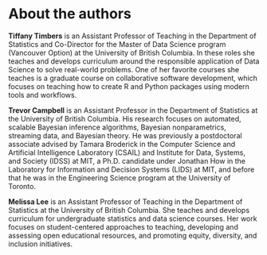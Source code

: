 # About the authors {-}

**Tiffany Timbers** is an Assistant Professor of Teaching in the Department of
Statistics and Co-Director for the Master of Data Science program (Vancouver
Option) at the University of British Columbia. In these roles she teaches and
develops curriculum around the responsible application of Data Science to solve
real-world problems. One of her favorite courses she teaches is a graduate
course on collaborative software development, which focuses on teaching how to
create R and Python packages using modern tools and workflows.


**Trevor Campbell** is an Assistant Professor in the Department of Statistics at
the University of British Columbia. His research focuses on automated, scalable
Bayesian inference algorithms, Bayesian nonparametrics, streaming data, and
Bayesian theory. He was previously a postdoctoral associate advised by Tamara
Broderick in the Computer Science and Artificial Intelligence Laboratory
(CSAIL) and Institute for Data, Systems, and Society (IDSS) at MIT, a Ph.D.
candidate under Jonathan How in the Laboratory for Information and Decision
Systems (LIDS) at MIT, and before that he was in the Engineering Science
program at the University of Toronto.


**Melissa Lee** is an Assistant Professor of Teaching in the Department of
Statistics at the University of British Columbia. She teaches and develops
curriculum for undergraduate statistics and data science courses. Her work
focuses on student-centered approaches to teaching, developing and assessing
open educational resources, and promoting equity, diversity, and inclusion
initiatives.
